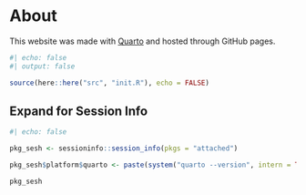 # About {.unnumbered}

This website was made with [Quarto](https://quarto.org/) and hosted through GitHub pages.

```r
#| echo: false
#| output: false

source(here::here("src", "init.R"), echo = FALSE)
```

<!--[ Session info ]-->

:::{.callout-tip collapse="true"}

## Expand for Session Info

```r
#| echo: false

pkg_sesh <- sessioninfo::session_info(pkgs = "attached")

pkg_sesh$platform$quarto <- paste(system("quarto --version", intern = TRUE), "@", quarto::quarto_path())

pkg_sesh
```

:::
